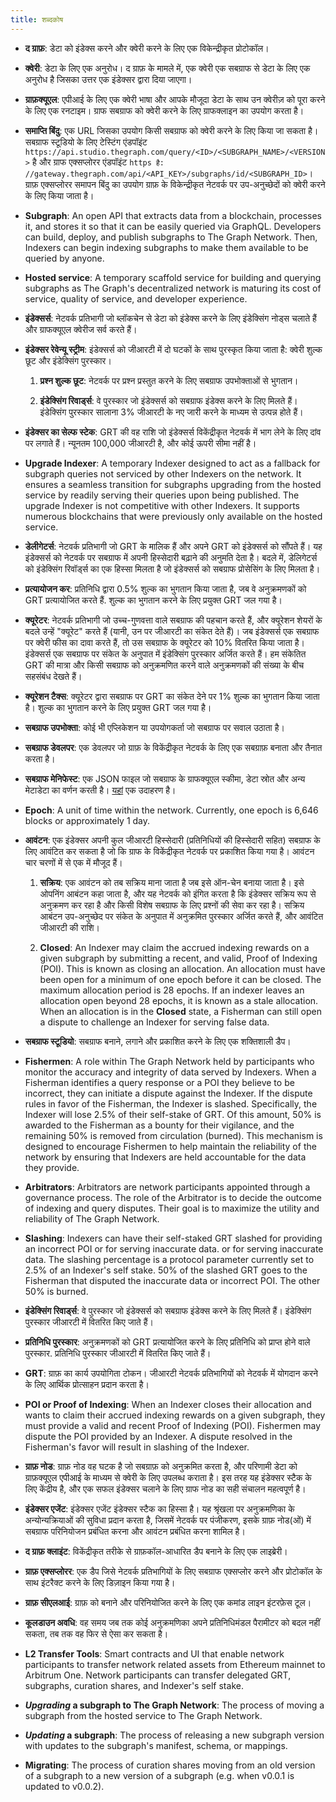 ```yaml
---
title: शब्दकोष
---
```


- **द ग्राफ़**: डेटा को इंडेक्स करने और क्वेरी करने के लिए एक विकेन्द्रीकृत प्रोटोकॉल।

- **क्वेरी**: डेटा के लिए एक अनुरोध। द ग्राफ़ के मामले में, एक क्वेरी एक सबग्राफ से डेटा के लिए एक अनुरोध है जिसका उत्तर एक इंडेक्सर द्वारा दिया जाएगा।

- **ग्राफ़क्यूएल**: एपीआई के लिए एक क्वेरी भाषा और आपके मौजूदा डेटा के साथ उन क्वेरीज़ को पूरा करने के लिए एक रनटाइम। ग्राफ सबग्राफ को क्वेरी करने के लिए ग्राफक्लाइन का उपयोग करता है।

- **समाप्ति बिंदु**: एक URL जिसका उपयोग किसी सबग्राफ को क्वेरी करने के लिए किया जा सकता है। सबग्राफ स्टूडियो के लिए टेस्टिंग एंडपॉइंट `https://api.studio.thegraph.com/query/<ID>/<SUBGRAPH_NAME>/<VERSION>` है और ग्राफ एक्सप्लोरर एंडपॉइंट `https है: //gateway.thegraph.com/api/<API_KEY>/subgraphs/id/<SUBGRAPH_ID>`। ग्राफ़ एक्सप्लोरर समापन बिंदु का उपयोग ग्राफ़ के विकेन्द्रीकृत नेटवर्क पर उप-अनुच्छेदों को क्वेरी करने के लिए किया जाता है।

- **Subgraph**: An open API that extracts data from a blockchain, processes it, and stores it so that it can be easily queried via GraphQL. Developers can build, deploy, and publish subgraphs to The Graph Network. Then, Indexers can begin indexing subgraphs to make them available to be queried by anyone.

- **Hosted service**: A temporary scaffold service for building and querying subgraphs as The Graph's decentralized network is maturing its cost of service, quality of service, and developer experience.

- **इंडेक्सर्स**: नेटवर्क प्रतिभागी जो ब्लॉकचेन से डेटा को इंडेक्स करने के लिए इंडेक्सिंग नोड्स चलाते हैं और ग्राफक्यूएल क्वेरीज सर्व करते हैं।

- **इंडेक्सर रेवेन्यू स्ट्रीम**: इंडेक्सर्स को जीआरटी में दो घटकों के साथ पुरस्कृत किया जाता है: क्वेरी शुल्क छूट और इंडेक्सिंग पुरस्कार।

  1. **प्रश्न शुल्क छूट**: नेटवर्क पर प्रश्न प्रस्तुत करने के लिए सबग्राफ उपभोक्ताओं से भुगतान।

  2. **इंडेक्सिंग रिवार्ड्स**: वे पुरस्कार जो इंडेक्सर्स को सबग्राफ इंडेक्स करने के लिए मिलते हैं। इंडेक्सिंग पुरस्कार सालाना 3% जीआरटी के नए जारी करने के माध्यम से उत्पन्न होते हैं।

- **इंडेक्सर का सेल्फ स्टेक**: GRT की वह राशि जो इंडेक्सर्स विकेंद्रीकृत नेटवर्क में भाग लेने के लिए दांव पर लगाते हैं। न्यूनतम 100,000 जीआरटी है, और कोई ऊपरी सीमा नहीं है।

- **Upgrade Indexer**: A temporary Indexer designed to act as a fallback for subgraph queries not serviced by other Indexers on the network. It ensures a seamless transition for subgraphs upgrading from the hosted service by readily serving their queries upon being published. The upgrade Indexer is not competitive with other Indexers. It supports numerous blockchains that were previously only available on the hosted service.

- **डेलीगेटर्स**: नेटवर्क प्रतिभागी जो GRT के मालिक हैं और अपने GRT को इंडेक्सर्स को सौंपते हैं। यह इंडेक्सर्स को नेटवर्क पर सबग्राफ में अपनी हिस्सेदारी बढ़ाने की अनुमति देता है। बदले में, डेलिगेटर्स को इंडेक्सिंग रिवॉर्ड्स का एक हिस्सा मिलता है जो इंडेक्सर्स को सबग्राफ प्रोसेसिंग के लिए मिलता है।

- **प्रत्यायोजन कर**: प्रतिनिधि द्वारा 0.5% शुल्क का भुगतान किया जाता है, जब वे अनुक्रमणकों को GRT प्रत्यायोजित करते हैं. शुल्क का भुगतान करने के लिए प्रयुक्त GRT जल गया है।

- **क्यूरेटर**: नेटवर्क प्रतिभागी जो उच्च-गुणवत्ता वाले सबग्राफ की पहचान करते हैं, और क्यूरेशन शेयरों के बदले उन्हें "क्यूरेट" करते हैं (यानी, उन पर जीआरटी का संकेत देते हैं)। जब इंडेक्सर्स एक सबग्राफ पर क्वेरी फीस का दावा करते हैं, तो उस सबग्राफ के क्यूरेटर को 10% वितरित किया जाता है। इंडेक्सर्स एक सबग्राफ पर संकेत के अनुपात में इंडेक्सिंग पुरस्कार अर्जित करते हैं। हम संकेतित GRT की मात्रा और किसी सबग्राफ को अनुक्रमणित करने वाले अनुक्रमणकों की संख्या के बीच सहसंबंध देखते हैं।

- **क्यूरेशन टैक्स**: क्यूरेटर द्वारा सबग्राफ पर GRT का संकेत देने पर 1% शुल्क का भुगतान किया जाता है। शुल्क का भुगतान करने के लिए प्रयुक्त GRT जल गया है।

- **सबग्राफ उपभोक्ता**: कोई भी एप्लिकेशन या उपयोगकर्ता जो सबग्राफ पर सवाल उठाता है।

- **सबग्राफ डेवलपर**: एक डेवलपर जो ग्राफ़ के विकेंद्रीकृत नेटवर्क के लिए एक सबग्राफ़ बनाता और तैनात करता है।

- **सबग्राफ मेनिफेस्ट**: एक JSON फाइल जो सबग्राफ के ग्राफक्यूएल स्कीमा, डेटा स्रोत और अन्य मेटाडेटा का वर्णन करती है। [यहां](https://ipfs.io/ipfs/QmVQdzeGdPUiLiACeqXRpKAYpyj8Z1yfWLMUq7A7WundUf) एक उदाहरण है।

- **Epoch**: A unit of time within the network. Currently, one epoch is 6,646 blocks or approximately 1 day.

- **आवंटन**: एक इंडेक्सर अपनी कुल जीआरटी हिस्सेदारी (प्रतिनिधियों की हिस्सेदारी सहित) सबग्राफ के लिए आवंटित कर सकता है जो कि ग्राफ के विकेंद्रीकृत नेटवर्क पर प्रकाशित किया गया है। आवंटन चार चरणों में से एक में मौजूद हैं।

  1. **सक्रिय**: एक आवंटन को तब सक्रिय माना जाता है जब इसे ऑन-चेन बनाया जाता है। इसे ओपनिंग आबंटन कहा जाता है, और यह नेटवर्क को इंगित करता है कि इंडेक्सर सक्रिय रूप से अनुक्रमण कर रहा है और किसी विशेष सबग्राफ के लिए प्रश्नों की सेवा कर रहा है। सक्रिय आबंटन उप-अनुच्छेद पर संकेत के अनुपात में अनुक्रमित पुरस्कार अर्जित करते हैं, और आवंटित जीआरटी की राशि।

  2. **Closed**: An Indexer may claim the accrued indexing rewards on a given subgraph by submitting a recent, and valid, Proof of Indexing (POI). This is known as closing an allocation. An allocation must have been open for a minimum of one epoch before it can be closed. The maximum allocation period is 28 epochs. If an indexer leaves an allocation open beyond 28 epochs, it is known as a stale allocation. When an allocation is in the **Closed** state, a Fisherman can still open a dispute to challenge an Indexer for serving false data.

- **सबग्राफ स्टूडियो**: सबग्राफ बनाने, लगाने और प्रकाशित करने के लिए एक शक्तिशाली डैप।

- **Fishermen**: A role within The Graph Network held by participants who monitor the accuracy and integrity of data served by Indexers. When a Fisherman identifies a query response or a POI they believe to be incorrect, they can initiate a dispute against the Indexer. If the dispute rules in favor of the Fisherman, the Indexer is slashed. Specifically, the Indexer will lose 2.5% of their self-stake of GRT. Of this amount, 50% is awarded to the Fisherman as a bounty for their vigilance, and the remaining 50% is removed from circulation (burned). This mechanism is designed to encourage Fishermen to help maintain the reliability of the network by ensuring that Indexers are held accountable for the data they provide.

- **Arbitrators**: Arbitrators are network participants appointed through a governance process. The role of the Arbitrator is to decide the outcome of indexing and query disputes. Their goal is to maximize the utility and reliability of The Graph Network.

- **Slashing**: Indexers can have their self-staked GRT slashed for providing an incorrect POI or for serving inaccurate data. or for serving inaccurate data. The slashing percentage is a protocol parameter currently set to 2.5% of an Indexer's self stake. 50% of the slashed GRT goes to the Fisherman that disputed the inaccurate data or incorrect POI. The other 50% is burned.

- **इंडेक्सिंग रिवार्ड्स**: वे पुरस्कार जो इंडेक्सर्स को सबग्राफ इंडेक्स करने के लिए मिलते हैं। इंडेक्सिंग पुरस्कार जीआरटी में वितरित किए जाते हैं।

- **प्रतिनिधि पुरस्कार**: अनुक्रमणकों को GRT प्रत्यायोजित करने के लिए प्रतिनिधि को प्राप्त होने वाले पुरस्कार. प्रतिनिधि पुरस्कार जीआरटी में वितरित किए जाते हैं।

- **GRT**: ग्राफ़ का कार्य उपयोगिता टोकन। जीआरटी नेटवर्क प्रतिभागियों को नेटवर्क में योगदान करने के लिए आर्थिक प्रोत्साहन प्रदान करता है।

- **POI or Proof of Indexing**: When an Indexer closes their allocation and wants to claim their accrued indexing rewards on a given subgraph, they must provide a valid and recent Proof of Indexing (POI). Fishermen may dispute the POI provided by an Indexer. A dispute resolved in the Fisherman's favor will result in slashing of the Indexer.

- **ग्राफ़ नोड**: ग्राफ़ नोड वह घटक है जो सबग्राफ़ को अनुक्रमित करता है, और परिणामी डेटा को ग्राफ़क्यूएल एपीआई के माध्यम से क्वेरी के लिए उपलब्ध कराता है। इस तरह यह इंडेक्सर स्टैक के लिए केंद्रीय है, और एक सफल इंडेक्सर चलाने के लिए ग्राफ नोड का सही संचालन महत्वपूर्ण है।

- **इंडेक्सर एजेंट**: इंडेक्सर एजेंट इंडेक्सर स्टैक का हिस्सा है। यह श्रृंखला पर अनुक्रमणिका के अन्योन्यक्रियाओं की सुविधा प्रदान करता है, जिसमें नेटवर्क पर पंजीकरण, इसके ग्राफ़ नोड(ओं) में सबग्राफ परिनियोजन प्रबंधित करना और आवंटन प्रबंधित करना शामिल है।

- **द ग्राफ़ क्लाइंट**: विकेंद्रीकृत तरीके से ग्राफ़कॉल-आधारित डैप बनाने के लिए एक लाइब्रेरी।

- **ग्राफ़ एक्सप्लोरर**: एक डैप जिसे नेटवर्क प्रतिभागियों के लिए सबग्राफ एक्सप्लोर करने और प्रोटोकॉल के साथ इंटरैक्ट करने के लिए डिज़ाइन किया गया है।

- **ग्राफ़ सीएलआई**: ग्राफ़ को बनाने और परिनियोजित करने के लिए एक कमांड लाइन इंटरफ़ेस टूल।

- **कूलडाउन अवधि**: वह समय जब तक कोई अनुक्रमणिका अपने प्रतिनिधिमंडल पैरामीटर को बदल नहीं सकता, तब तक वह फिर से ऐसा कर सकता है।

- **L2 Transfer Tools**: Smart contracts and UI that enable network participants to transfer network related assets from Ethereum mainnet to Arbitrum One. Network participants can transfer delegated GRT, subgraphs, curation shares, and Indexer's self stake.

- **_Upgrading_ a subgraph to The Graph Network**: The process of moving a subgraph from the hosted service to The Graph Network.

- **_Updating_ a subgraph**: The process of releasing a new subgraph version with updates to the subgraph's manifest, schema, or mappings.

- **Migrating**: The process of curation shares moving from an old version of a subgraph to a new version of a subgraph (e.g. when v0.0.1 is updated to v0.0.2).
